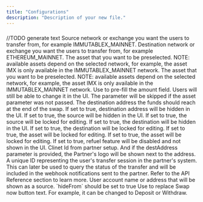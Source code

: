 ```yaml
---
title: "Configurations"
description: "Description of your new file."
---
```


### 

<ResponseField name="defaultTab" type="swap | cex">
  //TODO generate text
</ResponseField>

<ResponseField name="from" type="string">
  Source network or exchange you want the users to transfer from, for example IMMUTABLEX_MAINNET.
</ResponseField>

<ResponseField name="to" type="string">
  Destination network or exchange you want the users to transfer from, for example ETHEREUM_MAINNET.
</ResponseField>

<ResponseField name="fromAsset" type="string">
  The asset that you want to be preselected. NOTE: available assets depend on the selected network, for example, the asset IMX is only available in the IMMUTABLEX_MAINNET network.
</ResponseField>

<ResponseField name="toAsset" type="string">
  The asset that you want to be preselected. NOTE: available assets depend on the selected network, for example, the asset IMX is only available in the IMMUTABLEX_MAINNET network.
</ResponseField>

<ResponseField name="amount" type="number">
  Use to pre-fill the amount field. Users will still be able to change it in the UI. The parameter will be skipped if the asset parameter was not passed.
</ResponseField>

<ResponseField name="destAddress" type="string">
  The destination address the funds should reach at the end of the swap.
</ResponseField>

<ResponseField name="hideAddress" type="true or false">
  If set to true, destination address will be hidden in the UI.
</ResponseField>

<ResponseField name="hideFrom" type="true or false">
  If set to true, the source will be hidden in the UI.
</ResponseField>

<ResponseField name="lockFrom" type="true or false">
  If set to true, the source will be locked for editing.
</ResponseField>

<ResponseField name="hideTo" type="true or false">
  If set to true, the destination will be hidden in the UI.
</ResponseField>

<ResponseField name="lockTo" type="true or false">
  If set to true, the destination will be locked for editing.
</ResponseField>

<ResponseField name="lockFromAsset" type="true or false">
  If set to true, the asset will be locked for editing.
</ResponseField>

<ResponseField name="lockToAsset" type="true or false">
  If set to true, the asset will be locked for editing.
</ResponseField>

<ResponseField name="hideRefuel" type="true or false">
  If set to true, refuel feature will be disabled and not shown in the UI.
</ResponseField>

<ResponseField name="clientId" type="string">
  Clinet Id from partner setup. And if the destAddress parameter is provided, the Partner's logo will be shown next to the address.
</ResponseField>

<ResponseField name="externalId" type="string">
  A unique ID representing the user's transfer session in the partner's system. This can later be used to query the status of the transfer and will be included in the webhook notifications sent to the partner. Refer to the API Reference section to learn more.
</ResponseField>

<ResponseField name="account" type="string">
  User account name or address that will be shown as a source. `hideFrom` should be set to true
</ResponseField>

<ResponseField name="actionButtonText" type="string">
  Use to replace Swap now button text. For example, it can be changed to Deposit or Withdraw.
</ResponseField>